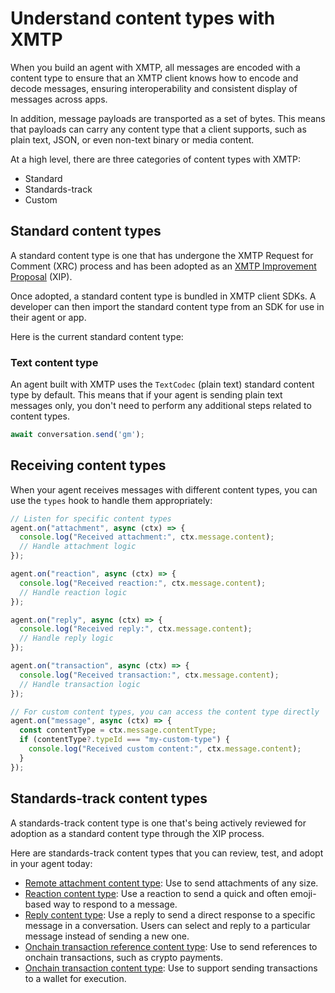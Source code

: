 # Understand content types with XMTP

When you build an agent with XMTP, all messages are encoded with a content type to ensure that an XMTP client knows how to encode and decode messages, ensuring interoperability and consistent display of messages across apps.

In addition, message payloads are transported as a set of bytes. This means that payloads can carry any content type that a client supports, such as plain text, JSON, or even non-text binary or media content.

At a high level, there are three categories of content types with XMTP:

- Standard
- Standards-track
- Custom

## Standard content types

A standard content type is one that has undergone the XMTP Request for Comment (XRC) process and has been adopted as an [XMTP Improvement Proposal](https://github.com/xmtp/XIPs#readme) (XIP).

Once adopted, a standard content type is bundled in XMTP client SDKs. A developer can then import the standard content type from an SDK for use in their agent or app.

Here is the current standard content type:

### Text content type

An agent built with XMTP uses the `TextCodec` (plain text) standard content type by default. This means that if your agent is sending plain text messages only, you don't need to perform any additional steps related to content types.

```jsx [Node]
await conversation.send('gm');
```

## Receiving content types

When your agent receives messages with different content types, you can use the `types` hook to handle them appropriately:

```jsx [Node]
// Listen for specific content types
agent.on("attachment", async (ctx) => {
  console.log("Received attachment:", ctx.message.content);
  // Handle attachment logic
});

agent.on("reaction", async (ctx) => {
  console.log("Received reaction:", ctx.message.content);
  // Handle reaction logic
});

agent.on("reply", async (ctx) => {
  console.log("Received reply:", ctx.message.content);
  // Handle reply logic
});

agent.on("transaction", async (ctx) => {
  console.log("Received transaction:", ctx.message.content);
  // Handle transaction logic
});

// For custom content types, you can access the content type directly
agent.on("message", async (ctx) => {
  const contentType = ctx.message.contentType;
  if (contentType?.typeId === "my-custom-type") {
    console.log("Received custom content:", ctx.message.content);
  }
});
```


## Standards-track content types

A standards-track content type is one that's being actively reviewed for adoption as a standard content type through the XIP process.

Here are standards-track content types that you can review, test, and adopt in your agent today:

- [Remote attachment content type](/agents/content-types/attachments): Use to send attachments of any size.
- [Reaction content type](/agents/content-types/reactions): Use a reaction to send a quick and often emoji-based way to respond to a message.
- [Reply content type](/agents/content-types/replies): Use a reply to send a direct response to a specific message in a conversation. Users can select and reply to a particular message instead of sending a new one.
- [Onchain transaction reference content type](/agents/content-types/transaction-refs): Use to send references to onchain transactions, such as crypto payments.
- [Onchain transaction content type](/agents/content-types/transactions): Use to support sending transactions to a wallet for execution.
